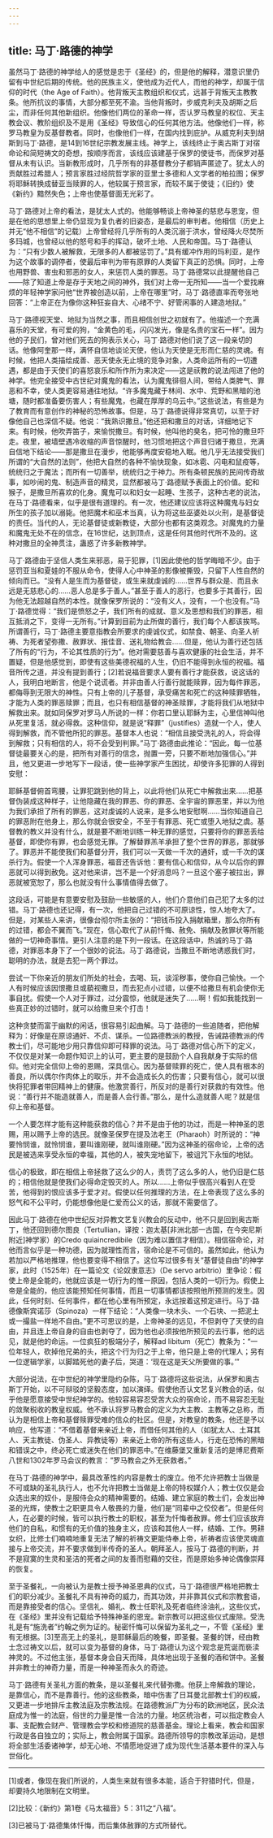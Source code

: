 ```yaml
---
---
---
```

title: 马丁·路德的神学
---




虽然马丁·路德的神学给人的感觉是忠于《圣经》的，但是他的解释，潜意识里仍留有中世纪后期的传统。他的民族主义，使他成为近代人，而他的神学，却属于信仰的时代（the Age of Faith）。他背叛天主教组织和仪式，远甚于背叛天主教教条。他所抗议的事情，大部分都至死不渝。当他背叛时，步威克利夫及胡斯之后尘，而非任何其他新组织。他像他们两位的革命一样，否认罗马教皇的权位、天主教会议、教阶组织及不是用《圣经》导致信心的任何其他方法。他像他们一样，称罗马教皇为反基督教者。同时，也像他们一样，在国内找到庇护。从威克利夫到胡斯到马丁·路德，是14到16世纪宗教发展主线。神学上，该线终止于奥古斯丁对宿命论和简短祷文的奇想，按顺序而言，该线应该建基于保罗的使徒书，而保罗对基督从未有认识。当新教形成时，几乎所有的非基督教分子都销声匿迹了。犹太人的贡献胜过希腊人；预言家胜过经院哲学家的亚里士多德和人文学者的柏拉图；保罗将耶稣转换成替亚当赎罪的人，他较属于预言家，而较不属于使徒；《旧约》使《新约》黯然失色；上帝也使基督面无光彩了。

马丁·路德对上帝的看法，是犹太人式的。他能够畅谈上帝神圣的慈悲与恩宠，但是在他的思想里上帝仍显现为复仇者的旧姿态，是最后的审判者。他相信（历史上并无“他不相信”的记载）上帝曾经将几乎所有的人类沉溺于洪水，曾经降火尽焚所多玛城，也曾经以他的怒号和手的挥动，破坏土地、人民和帝国。马丁·路德认为：“只有少数人被解救，无限多的人都被惩罚了。”具有缓冲作用的玛利亚，是作为这个故事的调停者，使最后审判为带有原罪的人类留下真正的恐惧。同时，上帝也用野兽、害虫和邪恶的女人，来惩罚人类的罪恶。马丁·路德常以此提醒他自己——除了知道上帝是存于天地之间的神外，我们对上帝一无所知——当一个爱找麻烦的年轻神学家问他“世界被创造以前，上帝在哪里”时，马丁·路德直率而夸张地回答：“上帝正在为像你这种狂妄自大、心绪不宁、好管闲事的人建造地狱。”

马丁·路德视天堂、地狱为当然之事，而且相信创世之初就有了。他描述一个充满喜乐的天堂，有可爱的狗，“金黄色的毛，闪闪发光，像是名贵的宝石一样”。因为他的子民们，曾对他们死去的狗表示关心，马丁·路德对他们说了这一段亲切的话。他像阿奎那一样，满怀自信地谈论天使，他认为天使是无形而仁慈的灵魂。有时候，他把人类描绘成善、恶天使永无止境的竞争对象，人类命运所有的一切遭遇，都是由于天使们的喜怒哀乐和所作所为来决定——这是祆教的说法闯进了他的神学。他完全接受中古世纪对魔鬼的看法，认为魔鬼徘徊人间，带给人类脾气、罪恶和不幸，使人类更容易通往地狱。“许多魔鬼藏于林间、水中、荒野和黑暗的池塘，随时都准备要伤害人；有些魔鬼，也藏在厚厚的乌云中。”这些说法，有些是为了教育而有意创作的神秘的恐怖故事。但是，马丁·路德说得非常真切，以至于好像他自己也深信不疑。他说：“我熟识撒旦。”他还把和撒旦的对话，详细地记下来。有时候，他吹弄笛子，来愉悦撒旦。有时候，他叫他的臭名，把可怜的撒旦吓走。夜里，被墙壁遇冷收缩的声音惊醒时，他习惯地把这个声音归诸于撒旦，充满自信地下结论——那是撒旦在漫步，他能够再度安稳地入眠。他几乎无法接受我们所谓的“大自然的法则”，他把大自然的各种不愉快现象，如冰雹、闪电和鼠疫等，统统归之于魔法；而所有一切善举，统统归之于神力。所有条顿民族的民间传奇故事，如吵闹的鬼、制造声音的精灵，显然都被马丁·路德赋予表面上的价值。蛇和猴子，是撒旦所喜欢的化身。魔鬼可以和妇女一起睡、生孩子，这种古老的说法，在马丁·路德看来，似乎是很有道理的。有一次，他还建议应该将这种魔鬼与妇女所生的孩子加以溺毙。他把魔术和巫术当真，认为将这些巫婆处以火刑，是基督徒的责任。当代的人，无论基督徒或新教徒，大部分也都有这类观念。对魔鬼的力量和魔鬼无处不在的信念，在16世纪，达到顶点，这是任何其他时代所不及的。这种对撒旦的全神贯注，蛊惑了许多新教神学。

马丁·路德由于坚信人类生来邪恶，易于犯罪，[1]因此使他的哲学晦暗不少。由于惩罚亚当和夏娃的不服从命令，使得人心中神圣的影像被撕毁，只留下人性自然的倾向而已。“没有人是生而为基督徒，或生来就虔诚的……世界与群众是、而且永远是无慈悲心的……恶人总是多于善人。”甚至于善人的恶行，也要多于其善行，因为他无法超越自然的本性。就像保罗所说的：“没有义人，没有，一个也没有。”马丁·路德觉得：“我们是愤怒之子，我们所有的成就、意义及思想和我们的罪恶，相互抵消之下，变得一无所有。”计算到目前为止所做的善行，我们每个人都该挨骂。所谓善行，马丁·路德主要意指教会所要求的虔诚仪式，如禁食、朝圣、向圣人祈祷、为死者望弥撒、赦罪状、报佳音、送礼物给教会……但是，他认为善行还包括了所有的“行为，不论其性质的行为”。他对需要慈善与喜欢健康的社会生活，并不置疑，但是他感觉到，即使有这些美德祝福的人生，仍旧不能得到永恒的祝福。福音所传之道，并没有提到善行；[2]若说福音要求人要有善行才能获救，说这话的人，我明白地断言，他是个说谎者。并非由善人行善行就能赎罪，因为每件罪恶，都侮辱到无限大的神性。只有上帝的儿子基督，承受痛苦和死亡的这种赎罪牺牲，才能为人类的罪恶赎罪；而且，也只有相信基督的神圣赎罪，才能将我们从地狱中解救出来。就如同保罗对罗马人所说的一样：你若口里认耶稣为主，心里信神叫他从死里复活，就必得救。这种信仰，就是说“释罪”（justifies）造就一个人，使人得到解救，而不管他所犯的罪恶。基督本人也说：“相信且接受洗礼的人，将会得到解救；只有相信的人，将不会受到判罪。”马丁·路德由此推论：“因此，每一位基督徒最要关心的是，把所有对善行的信念，抛置一旁，只要不断地加强信心。”并且，他又更进一步地写下一段话，使一些神学家产生困扰，却使许多犯罪的人得到安慰：

耶稣基督俯首弯腰，让罪犯跳到他的背上，以此将他们从死亡中解救出来……把基督伪装成这种样子，让他隐藏在我的罪恶、你的罪恶、全宇宙的罪恶里，并以为他为我们承担了所有的罪恶，这对虔诚的人说来，是多么地安慰啊……当你知道自己的罪恶附在他身上，那么你就会很安全，不至于有罪恶、死亡或堕入地狱之虞。基督教的教义并没有什么，就是要不断地训练一种无罪的感觉，只要将你的罪恶丢给基督，即使你有罪，也会感觉无罪。了解替罪羔羊承担了整个世界的罪恶，那就够了。罪恶并不能使我们和基督分开，我们可以一天做一千次的通奸，或一千次的谋杀行为。假使一个人浑身罪恶，福音还告诉他：要有信心和信仰，从今以后你的罪恶就可以得到赦免。这对他来讲，岂不是一个好消息吗？一旦这个塞子被拉出，罪恶就被宽恕了，那么也就没有什么事情值得去做了。



这段话，可能是有意要安慰及鼓励一些敏感的人，他们介意他们自己犯了太多的过错。马丁·路德也还记得，有一次，他把自己过错的不可原谅性，惊人地夸大了。但是，对某些人来讲，很像台彻尔所主张的：“把钱币投入捐献箱里，那么你所有的过错，都会不翼而飞。”现在，信心取代了从前忏悔、赦免、捐献及赦罪状等所能做的一切神奇事情。更引人注意的是下列一段话。在这段话中，热诚的马丁·路德，对罪恶本身下了一个很妙的说法。马丁·路德说，当撒旦不断地诱惑我们时，聪明的办法，就是去犯一两个罪过。

尝试一下你亲近的朋友们所处的社会，去喝、玩，谈淫秽事，使你自己愉快。一个人有时候应该因恨撒旦或藐视撒旦，而去犯点小过错，以便不给撒旦有机会使你无事自扰。假使一个人对于罪过，过分震惊，他就是迷失了……啊！假如我能找到一些真正妙的过错时，就可以给撒旦来个打击！



这种贪婪而富于幽默的闲话，很容易引起曲解。马丁·路德的一些追随者，把他解释为：好像是在原谅通奸、不贞、谋杀。一位路德教派的教授，告诫路德教派的传教士们，尽可能地少用只靠信仰即可释罪的说法。马丁·路德对信心所下的定义，不仅仅是对某一命题作知识上的认可，更主要的是鼓励个人自我献身于实际的信仰。他对完全信仰上帝的恩赐，深具信心。因为基督赎罪的死亡，使人具有根本的善良，所以偶尔作肉体上的取乐，并不会造成长久的伤害；只要有信心，就可以很快将犯罪者带回精神上的健康。他激赏善行，所反对的是善行对获救的有效性。他说：“善行并不能造就善人，而是善人会行善。”那么，是什么造就善人呢？就是信仰上帝和基督。

一个人要怎样才能有这种能获救的信心？并不是由于他的功过，而是一种神圣的恩赐，用以赐予上帝的选民。就像圣保罗在提及法老王（Pharaoh）时所说的：“神要怜悯谁，就怜悯谁，要叫谁刚硬，就叫谁刚硬。”因为这神圣的宿命论，上帝的选民是被选来享受永恒的幸福，其他的人，被失宠地留下，被诅咒下永恒的地狱。

信心的极致，即在相信上帝拯救了这么少的人，责罚了这么多的人，他仍旧是仁慈的；相信他就是使我们必得命定毁灭的人。所以……上帝似乎很高兴看到人在受苦，他得到的恨应该多于爱才对。假使以任何推理的方法，在上帝表现了这么多的怒气和不公平时，仍能想像他是仁爱而公义的话，那就不需要信了。



因此马丁·路德在他中世纪反对异教文艺复兴教会的反动中，他不只是回到奥古斯丁，他还回到德尔图良（Tertullian，译按：迦太基[非洲北部一古国，在今突尼斯附近]神学家）的Credo quiaincredibile（因为难以置信才相信）。相信宿命论，对他而言似乎是一种功德，因为就理性而言，宿命论是不可信的。虽然如此，他认为若加以严格地推理，他也要变得不相信了。这位写过很多有关“基督徒自由”的神学家，此时（1525年）在一篇论文《论奴隶意志》（De servo arbitrio）里争论：假使上帝是全能的，他就应该是一切行为的惟一原因，包括人类的一切行为。假使上帝是全能的，他应该能预知任何事情，而且一切事情都该按照他所预测的发生。因此，任何时刻、任何事件，都在他心里有所预定，永远按着这预定进行。马丁·路德像斯宾诺莎（Spinoza）一样下结论：“人类像一块木头、一个石块、一把泥土或一撮盐一样地不自由。”更不可思议的是，上帝神圣的远见，不但剥夺了天使的自由，并且连上帝自身的自由也剥夺了，因为他也必须按他所预见的去行事，他的远见，就是他的命运。一位疯狂的极端分子，解释ad libitum（死亡）教条为：“一位年轻人，砍掉他兄弟的头，把这个行为归之于上帝，他只是上帝的代理人；另有一位逻辑学家，以脚踏死他的妻子后，哭道：‘现在这是天父所要做的事。’”

大部分说法，在中世纪的神学里隐约杂陈，马丁·路德将这些说法，从保罗和奥古斯丁开始，以不可辩驳的坚毅态度，加以演绎。假使他否认文艺复兴教会的话，似乎他是愿意接受中世纪神学的。他较容易容忍受苦大众的宿命论，而不易容忍无耻的敛聚税收的教皇权威。他不承认将罗马教会的定义为大主教、主教等之总称，而认为是相信上帝和基督赎罪受难的信众的社区。但是，对教皇的教条，他还是予以响应，他写道：“不借着基督来亲近上帝，而借任何其他的人（如犹太人、土耳其人、天主教徒、伪圣人、异教徒等）来亲近上帝的所有这些人，行走在恐怖的黑暗和错误之中，终必死亡或迷失在他们的罪恶中。”在维藤堡又重新复活的是博尼费斯八世和1302年罗马会议的教言：“罗马教会之外无获救者。”

在马丁·路德的神学中，最具改革性的内容是教士的废立。他不允许把教士当做是不可或缺的圣礼执行人，也不允许把教士当做是上帝的特权媒介人；教士仅仅是会众选出来的奴仆，是服侍会众的精神需要的。结婚、建立家庭的教士们，会发出神圣的光辉，使教士之职更具令人敬畏的力量，他们是“同辈中之佼佼者”。但是任何人，在必要的时候，皆可以执行教士的职权，甚至为忏悔者赦罪。修士们应该放弃他们的自私，和惯有的无价值的独身主义，应该和其他人一样，结婚、工作。男耕女织，比修士们喃喃地重复无法了解的祈祷文更能侍奉上帝，祈祷者应该使灵魂直接与上帝交流，并不要求做到半传奇的圣人。朝拜圣人，按马丁·路德的判断，并不是寂寞的生灵和圣洁的死者之间的友善而慰藉的交往，而是原始多神论偶像崇拜的恢复。

至于圣餐礼，一向被认为是教士授予神圣恩典的仪式，马丁·路德很严格地把教士们的职分减少。圣餐礼不具有神奇的威力，而其功效，并非靠其仪式和宗教套语，而是靠接受者的信心。坚信礼、婚礼、教士任职礼及死者临终涂油礼，这些仪式，在《圣经》里并没有记载给予特殊神圣的恩宠。新宗教可以把这些仪式废除。受洗礼是有“施洗者”约翰之例为证的。秘密忏悔可以保留为圣礼之一，不管《圣经》里有无根据。[3]至高无上的圣礼，是耶稣最后的晚餐，即圣餐。圣餐的饼，经由教士念过祷文以后，就可以变为基督的身体，马丁·路德认为这个观念是荒诞而亵渎神灵的。不过他主张，基督本身会自天而降，具体地出现于圣餐的酒和饼中。圣餐并非教士的神奇力量，而是一种神圣而永久的奇迹。

马丁·路德有关圣礼方面的教条，是以圣餐礼来代替弥撒。他获上帝解救的理论，是靠信心，而不是靠善行。他的这些教条，暗中伤害了日耳曼北部教士们的权威，又更进一步地排斥主教法庭及宗教法规。在路德教派广为分布的欧洲地区，民众法庭成为惟一的法庭，俗世的力量是惟一合法的力量。地区统治者，可以指定教会人事、支配教会财产、管理教会学校和修道院的慈善基金。理论上看来，教会和国家行政是各自独立的；实际上，教会附属于国家。路德所领导的宗教改革运动，是想将全部生活委诸神学，却无心地、不情愿地促进了成为现代生活基本要件的深入与世俗化。



* * *



[1]或者，像现在我们所说的，人类生来就有很多本能，适合于狩猎时代，但是，却要持久地限制在文明里。

[2]比较：《新约》第1卷《马太福音》5：311之“八福”。

[3]已被马丁·路德集体忏悔，而后集体赦罪的方式所替代。